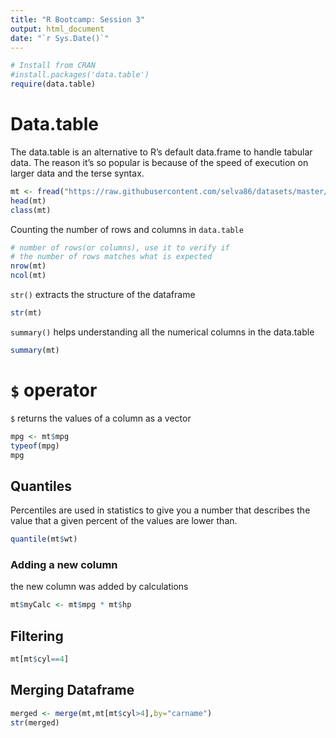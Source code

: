 ```yaml
---
title: "R Bootcamp: Session 3"
output: html_document
date: "`r Sys.Date()`"
---
```


```r
# Install from CRAN
#install.packages('data.table')
require(data.table)
```

# Data.table

The data.table is an alternative to R’s default data.frame to handle tabular data. The reason it’s so popular is because of the speed of execution on larger data and the terse syntax.

```r
mt <- fread("https://raw.githubusercontent.com/selva86/datasets/master/mtcars.csv")
head(mt)
class(mt)
```

Counting the number of rows and columns in `data.table`

```r
# number of rows(or columns), use it to verify if 
# the number of rows matches what is expected
nrow(mt)
ncol(mt)
```

`str()` extracts the structure of the dataframe 

```r
str(mt)
```

`summary()` helps understanding all the numerical columns in the data.table

```r
summary(mt)
```

# `$` operator
`$` returns the values of a column as a vector

```r
mpg <- mt$mpg
typeof(mpg)
mpg
```
## Quantiles

Percentiles are used in statistics to give you a number that describes the value that a given percent of the values are lower than.

```r
quantile(mt$wt)
```

### Adding a new column
the new column was added by calculations

```r
mt$myCalc <- mt$mpg * mt$hp
```

## Filtering

```r
mt[mt$cyl==4]
```

## Merging Dataframe

```r
merged <- merge(mt,mt[mt$cyl>4],by="carname")
str(merged)
```
